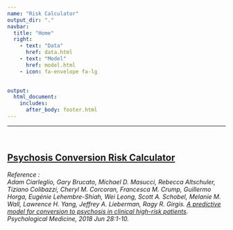 ---
name: "Risk Calculator"
output_dir: "."
navbar:
  title: "Home"
  right:
    - text: "Data"
      href: data.html
    - text: "Model"
      href: model.html
    - icon: fa-envelope fa-lg

    
output:
  html_document:
    includes:
      after_body: footer.html
---

***

<br>

## [Psychosis Conversion Risk Calculator](https://xuqingsally.shinyapps.io/risk_calculator/)

*Reference :*  
*Adam Ciarleglio, Gary Brucato, Michael D. Masucci, Rebecca Altschuler, Tiziano Colibazzi, Cheryl M. Corcoran, Francesca M. Crump, Guillermo Horga, Eugénie Lehembre-Shiah, Wei Leong, Scott A. Schobel, Melanie M. Wall, Lawrence H. Yang, Jeffrey A. Lieberman, Ragy R. Girgis. [A predictive model for conversion to psychosis in clinical high-risk patients](https://www.cambridge.org/core/journals/psychological-medicine/article/predictive-model-for-conversion-to-psychosis-in-clinical-highrisk-patients/C5E4C0022112C4EA619C2A8F0A826E72). Psychological Medicine, 2018 Jun 28:1-10.*